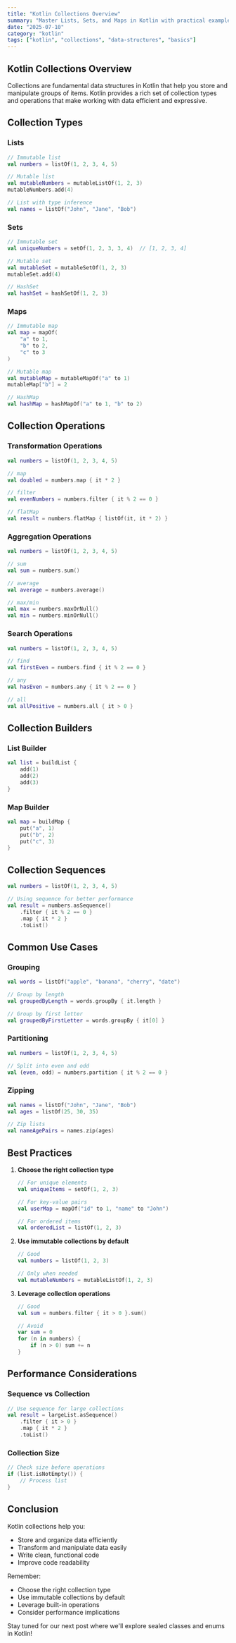 ```yaml
---
title: "Kotlin Collections Overview"
summary: "Master Lists, Sets, and Maps in Kotlin with practical examples"
date: "2025-07-10"
category: "kotlin"
tags: ["kotlin", "collections", "data-structures", "basics"]
---
```


## Kotlin Collections Overview

Collections are fundamental data structures in Kotlin that help you store and manipulate groups of items. Kotlin provides a rich set of collection types and operations that make working with data efficient and expressive.

## Collection Types

### Lists

```kotlin
// Immutable list
val numbers = listOf(1, 2, 3, 4, 5)

// Mutable list
val mutableNumbers = mutableListOf(1, 2, 3)
mutableNumbers.add(4)

// List with type inference
val names = listOf("John", "Jane", "Bob")
```

### Sets

```kotlin
// Immutable set
val uniqueNumbers = setOf(1, 2, 3, 3, 4)  // [1, 2, 3, 4]

// Mutable set
val mutableSet = mutableSetOf(1, 2, 3)
mutableSet.add(4)

// HashSet
val hashSet = hashSetOf(1, 2, 3)
```

### Maps

```kotlin
// Immutable map
val map = mapOf(
    "a" to 1,
    "b" to 2,
    "c" to 3
)

// Mutable map
val mutableMap = mutableMapOf("a" to 1)
mutableMap["b"] = 2

// HashMap
val hashMap = hashMapOf("a" to 1, "b" to 2)
```

## Collection Operations

### Transformation Operations

```kotlin
val numbers = listOf(1, 2, 3, 4, 5)

// map
val doubled = numbers.map { it * 2 }

// filter
val evenNumbers = numbers.filter { it % 2 == 0 }

// flatMap
val result = numbers.flatMap { listOf(it, it * 2) }
```

### Aggregation Operations

```kotlin
val numbers = listOf(1, 2, 3, 4, 5)

// sum
val sum = numbers.sum()

// average
val average = numbers.average()

// max/min
val max = numbers.maxOrNull()
val min = numbers.minOrNull()
```

### Search Operations

```kotlin
val numbers = listOf(1, 2, 3, 4, 5)

// find
val firstEven = numbers.find { it % 2 == 0 }

// any
val hasEven = numbers.any { it % 2 == 0 }

// all
val allPositive = numbers.all { it > 0 }
```

## Collection Builders

### List Builder

```kotlin
val list = buildList {
    add(1)
    add(2)
    add(3)
}
```

### Map Builder

```kotlin
val map = buildMap {
    put("a", 1)
    put("b", 2)
    put("c", 3)
}
```

## Collection Sequences

```kotlin
val numbers = listOf(1, 2, 3, 4, 5)

// Using sequence for better performance
val result = numbers.asSequence()
    .filter { it % 2 == 0 }
    .map { it * 2 }
    .toList()
```

## Common Use Cases

### Grouping

```kotlin
val words = listOf("apple", "banana", "cherry", "date")

// Group by length
val groupedByLength = words.groupBy { it.length }

// Group by first letter
val groupedByFirstLetter = words.groupBy { it[0] }
```

### Partitioning

```kotlin
val numbers = listOf(1, 2, 3, 4, 5)

// Split into even and odd
val (even, odd) = numbers.partition { it % 2 == 0 }
```

### Zipping

```kotlin
val names = listOf("John", "Jane", "Bob")
val ages = listOf(25, 30, 35)

// Zip lists
val nameAgePairs = names.zip(ages)
```

## Best Practices

1. **Choose the right collection type**

   ```kotlin
   // For unique elements
   val uniqueItems = setOf(1, 2, 3)

   // For key-value pairs
   val userMap = mapOf("id" to 1, "name" to "John")

   // For ordered items
   val orderedList = listOf(1, 2, 3)
   ```

2. **Use immutable collections by default**

   ```kotlin
   // Good
   val numbers = listOf(1, 2, 3)

   // Only when needed
   val mutableNumbers = mutableListOf(1, 2, 3)
   ```

3. **Leverage collection operations**

   ```kotlin
   // Good
   val sum = numbers.filter { it > 0 }.sum()

   // Avoid
   var sum = 0
   for (n in numbers) {
       if (n > 0) sum += n
   }
   ```

## Performance Considerations

### Sequence vs Collection

```kotlin
// Use sequence for large collections
val result = largeList.asSequence()
    .filter { it > 0 }
    .map { it * 2 }
    .toList()
```

### Collection Size

```kotlin
// Check size before operations
if (list.isNotEmpty()) {
    // Process list
}
```

## Conclusion

Kotlin collections help you:

- Store and organize data efficiently
- Transform and manipulate data easily
- Write clean, functional code
- Improve code readability

Remember:

- Choose the right collection type
- Use immutable collections by default
- Leverage built-in operations
- Consider performance implications

Stay tuned for our next post where we'll explore sealed classes and enums in Kotlin!
